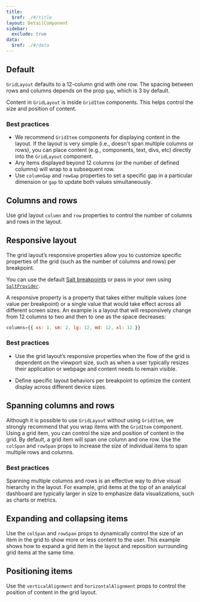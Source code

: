 ```yaml
---
title:
  $ref: ./#/title
layout: DetailComponent
sidebar:
  exclude: true
data:
  $ref: ./#/data
---
```


<LivePreviewControls>

<LivePreview componentName="grid-layout" exampleName="Default">

## Default

`GridLayout` defaults to a 12-column grid with one row. The spacing between rows and columns depends on the prop `gap`, which is 3 by default.

Content in `GridLayout` is inside `GridItem` components. This helps control the size and position of content.

### Best practices

- We recommend `GridItem` components for displaying content in the layout. If the layout is very simple (i.e., doesn't span multiple columns or rows), you can place content (e.g., components, text, divs, etc) directly into the `GridLayout` component.
- Any items displayed beyond 12 columns (or the number of defined columns) will wrap to a subsequent row.
- Use `columnGap` and `rowGap` properties to set a specific gap in a particular dimension or `gap` to update both values simultaneously.

</LivePreview>

<LivePreview componentName="grid-layout" exampleName="ColumnsAndRows">

## Columns and rows

Use grid layout `column` and `row` properties to control the number of columns and rows in the layout.

</LivePreview>

<LivePreview componentName="grid-layout" exampleName="ResponsiveLayout">

## Responsive layout

The grid layout’s responsive properties allow you to customize specific properties of the grid (such as the number of columns and rows) per breakpoint.

You can use the default [Salt breakpoints](/salt/foundations/responsiveness#breakpoints) or pass in your own using [`SaltProvider`](/salt/components/salt-provider).

A responsive property is a property that takes either multiple values (one value per breakpoint) or a single value that would take effect across all different screen sizes. An example is a layout that will responsively change from 12 columns to two and then to one as the space decreases:

```js
columns={{ xs: 1, sm: 2, lg: 12, md: 12, xl: 12 }}
```

### Best practices

- Use the grid layout’s responsive properties when the flow of the grid is dependent on the viewport size, such as when a user typically resizes their application or webpage and content needs to remain visible.

- Define specific layout behaviors per breakpoint to optimize the content display across different device sizes.

</LivePreview>

<LivePreview componentName="grid-layout" exampleName="SpanningColumnsAndRows">

## Spanning columns and rows

Although it is possible to use `GridLayout` without using `GridItem`, we strongly recommend that you wrap items with the `GridItem` component. Using a grid item, you can control the size and position of content in the grid. By default, a grid item will span one column and one row. Use the `colSpan` and `rowSpan` props to increase the size of individual items to span multiple rows and columns.

### Best practices

Spanning multiple columns and rows is an effective way to drive visual hierarchy in the layout. For example, grid items at the top of an analytical dashboard are typically larger in size to emphasize data visualizations, such as charts or metrics.

</LivePreview>

<LivePreview componentName="grid-layout" exampleName="ExpandingAndCollapsingItems">

## Expanding and collapsing items

Use the `colSpan` and `rowSpan` props to dynamically control the size of an item in the grid to show more or less content to the user. This example shows how to expand a grid item in the layout and reposition surrounding grid items at the same time.

</LivePreview>

<LivePreview componentName="grid-layout" exampleName="PositioningItems">

## Positioning items

Use the `verticalAlignment` and `horizontalAlignment` props to control the position of content in the grid layout.

</LivePreview>

</LivePreviewControls>

